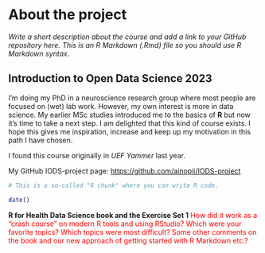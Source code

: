 # About the project

*Write a short description about the course and add a link to your GitHub repository here. This is an R Markdown (.Rmd) file so you should use R Markdown syntax.*

## Introduction to Open Data Science 2023

I'm doing my PhD in a neuroscience research group where most people are focused on (wet) lab work. However, my own interest is more in data science. My earlier MSc studies introduced me to the basics of **R** but now it's time to take a next step. I am delighted that this kind of course exists. I hope this gives me inspiration, increase and keep up my motivation in this path I have chosen.

I found this course originally in *UEF Yammer* last year.

My GitHub IODS-project page: <https://github.com/ainopii/IODS-project>

```r
# This is a so-called "R chunk" where you can write R code.

date()


```

**R for Health Data Science book and the Exercise Set 1** 
[How did it work as a "crash course" on modern R tools and using RStudio? Which were your favorite topics? Which topics were most difficult? Some other comments on the book and our new approach of getting started with R Markdown etc.?]{style="color: red;"}

